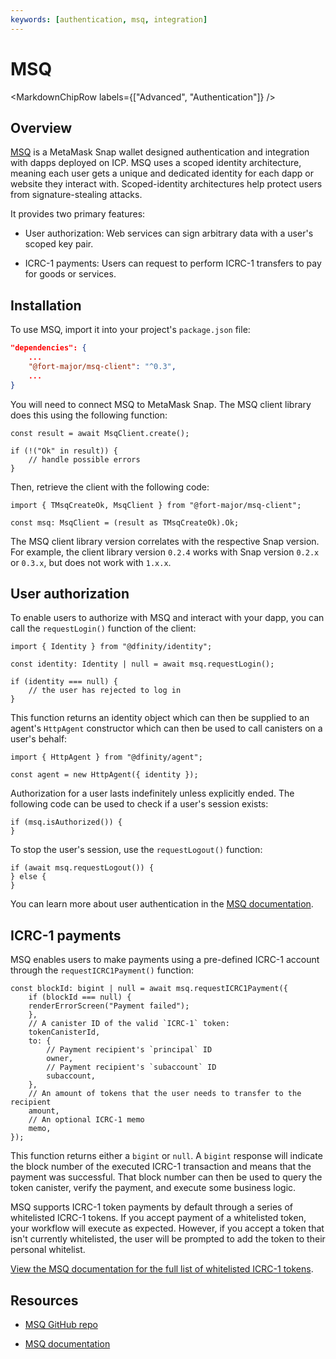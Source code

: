 ```yaml
---
keywords: [authentication, msq, integration]
---
```



# MSQ

<MarkdownChipRow labels={["Advanced", "Authentication"]} />

## Overview

[MSQ](https://github.com/fort-major/msq/tree/master) is a MetaMask Snap wallet designed authentication and integration with dapps deployed on ICP. MSQ uses a scoped identity architecture, meaning each user gets a unique and dedicated identity for each dapp or website they interact with. Scoped-identity architectures help protect users from signature-stealing attacks.

It provides two primary features:

- User authorization: Web services can sign arbitrary data with a user's scoped key pair. 

- ICRC-1 payments: Users can request to perform ICRC-1 transfers to pay for goods or services.

## Installation

To use MSQ, import it into your project's `package.json` file:

```json
"dependencies": {
    ...
    "@fort-major/msq-client": "^0.3",
    ...
}
```

You will need to connect MSQ to MetaMask Snap. The MSQ client library does this using the following function:

```
const result = await MsqClient.create();

if (!("Ok" in result)) {
    // handle possible errors
}
```

Then, retrieve the client with the following code:

```
import { TMsqCreateOk, MsqClient } from "@fort-major/msq-client";

const msq: MsqClient = (result as TMsqCreateOk).Ok;
```

The MSQ client library version correlates with the respective Snap version. For example, the client library version `0.2.4` works with Snap version `0.2.x` or `0.3.x`, but does not work with `1.x.x`.

## User authorization

To enable users to authorize with MSQ and interact with your dapp, you can call the `requestLogin()` function of the client:

```
import { Identity } from "@dfinity/identity";

const identity: Identity | null = await msq.requestLogin();

if (identity === null) {
    // the user has rejected to log in
}
```

This function returns an identity object which can then be supplied to an agent's `HttpAgent` constructor which can then be used to call canisters on a user's behalf:

```
import { HttpAgent } from "@dfinity/agent";

const agent = new HttpAgent({ identity });
```

Authorization for a user lasts indefinitely unless explicitly ended. The following code can be used to check if a user's session exists:

```
if (msq.isAuthorized()) {
}
```

To stop the user's session, use the `requestLogout()` function:

```
if (await msq.requestLogout()) {
} else {
}
```

You can learn more about user authentication in the [MSQ documentation](https://github.com/fort-major/msq/blob/master/documentation/integration.md).

## ICRC-1 payments

MSQ enables users to make payments using a pre-defined ICRC-1 account through the `requestICRC1Payment()` function:

```
const blockId: bigint | null = await msq.requestICRC1Payment({
    if (blockId === null) {
    renderErrorScreen("Payment failed");
    },
    // A canister ID of the valid `ICRC-1` token:
    tokenCanisterId,
    to: {
        // Payment recipient's `principal` ID
        owner,
        // Payment recipient's `subaccount` ID
        subaccount,
    },
    // An amount of tokens that the user needs to transfer to the recipient
    amount,
    // An optional ICRC-1 memo
    memo,
});
```

This function returns either a `bigint` or `null`. A `bigint` response will indicate the block number of the executed ICRC-1 transaction and means that the payment was successful. That block number can then be used to query the token canister, verify the payment, and execute some business logic.

MSQ supports ICRC-1 token payments by default through a series of whitelisted ICRC-1 tokens. If you accept payment of a whitelisted token, your workflow will execute as expected. However, if you accept a token that isn't currently whitelisted, the user will be prompted to add the token to their personal whitelist.

[View the MSQ documentation for the full list of whitelisted ICRC-1 tokens](https://github.com/fort-major/msq/blob/master/documentation/integration.md#icrc-1-payments).

## Resources

- [MSQ GitHub repo](https://github.com/fort-major/msq/blob/master/)

- [MSQ documentation](https://github.com/fort-major/msq/blob/master/documentation/integration.md)